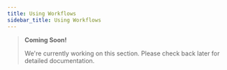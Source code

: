```yaml
---
title: Using Workflows
sidebar_title: Using Workflows
---
```


> **Coming Soon!**
>
> We're currently working on this section. Please check back later for detailed documentation.

